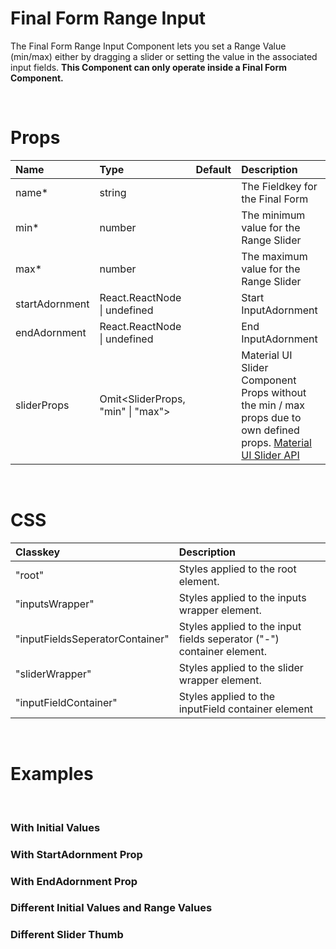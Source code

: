 
<Meta title="Docs/Components/FinalFormRangeInput" />

# Final Form Range Input

The Final Form Range Input Component lets you set a Range Value (min/max) either by dragging a slider or setting the value in the associated input fields.
**This Component can only operate inside a Final Form Component.**

<br />

<Canvas>
    <Story id="stories-components-final-form-range-input-default--default" />
</Canvas>

# Props

| Name            | Type                              | Default | Description                                                                                                                                            |
| :-------------  | :-------------------------------- | :------ | :----------------------------------------------------------------------------------------------------------------------------------------------------- |
| name*           | string                            |         | The Fieldkey for the Final Form                                                                                                                        |
| min*            | number                            |         | The minimum value for the Range Slider                                                                                                                 |
| max*            | number                            |         | The maximum value for the Range Slider                                                                                                                 |
| startAdornment  | React.ReactNode \| undefined      |         | Start InputAdornment                                                                                                                                   |
| endAdornment    | React.ReactNode \| undefined      |         | End InputAdornment                                                                                                                                     |
| sliderProps     | Omit<SliderProps, "min" \| "max"> |         | Material UI Slider Component Props without the min / max props due to own defined props. [Material UI Slider API](https://material-ui.com/api/slider/) |

<br />

# CSS

| Classkey                        | Description                                                           |
| :------------------------------ | :-------------------------------------------------------------------- |
| "root"                          | Styles applied to the root element.                                   |
| "inputsWrapper"                 | Styles applied to the inputs wrapper element.                         |
| "inputFieldsSeperatorContainer" | Styles applied to the input fields seperator ("-") container element. |
| "sliderWrapper"                 | Styles applied to the slider wrapper element.                         |
| "inputFieldContainer"           | Styles applied to the inputField container element                    |

<br />

# Examples

<br />

### With Initial Values

<Canvas>
    <Story id="stories-components-final-form-range-input-with-initial-values--with-initial-values" />
</Canvas>

### With StartAdornment Prop

<Canvas>
    <Story id="stories-components-final-form-range-input-with-start-and-end-adornment-prop--start-adornment" />
</Canvas>

### With EndAdornment Prop

<Canvas>
    <Story id="stories-components-final-form-range-input-with-start-and-end-adornment-prop--end-adornment" />
</Canvas>

### Different Initial Values and Range Values

<Canvas>
    <Story id="stories-components-final-form-range-input-with-different-initial-and-range-values--with-different-initial-and-range-values" />
</Canvas>

### Different Slider Thumb

<Canvas>
    <Story id="stories-components-final-form-range-input-different-slider-thumb--different-slider-thumb" />
</Canvas>
